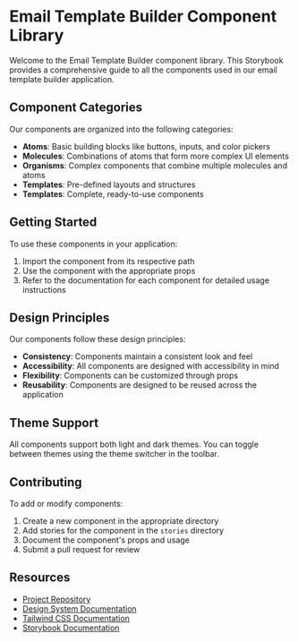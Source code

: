 
<Meta title="Introduction" />

# Email Template Builder Component Library

Welcome to the Email Template Builder component library. This Storybook provides a comprehensive guide to all the components used in our email template builder application.

## Component Categories

Our components are organized into the following categories:

- **Atoms**: Basic building blocks like buttons, inputs, and color pickers
- **Molecules**: Combinations of atoms that form more complex UI elements
- **Organisms**: Complex components that combine multiple molecules and atoms
- **Templates**: Pre-defined layouts and structures
- **Templates**: Complete, ready-to-use components

## Getting Started

To use these components in your application:

1. Import the component from its respective path
2. Use the component with the appropriate props
3. Refer to the documentation for each component for detailed usage instructions

## Design Principles

Our components follow these design principles:

- **Consistency**: Components maintain a consistent look and feel
- **Accessibility**: All components are designed with accessibility in mind
- **Flexibility**: Components can be customized through props
- **Reusability**: Components are designed to be reused across the application

## Theme Support

All components support both light and dark themes. You can toggle between themes using the theme switcher in the toolbar.

## Contributing

To add or modify components:

1. Create a new component in the appropriate directory
2. Add stories for the component in the `stories` directory
3. Document the component's props and usage
4. Submit a pull request for review

## Resources

- [Project Repository](https://github.com/yourusername/email-template-builder)
- [Design System Documentation](https://your-design-system-url.com)
- [Tailwind CSS Documentation](https://tailwindcss.com/docs)
- [Storybook Documentation](https://storybook.js.org/docs)
